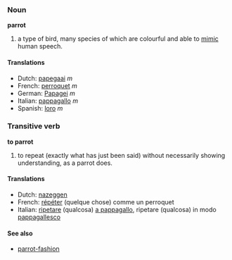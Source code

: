 ===Noun===
'''parrot'''

# a type of bird, many species of which are colourful and able to [[mimic]] human speech.

====Translations====
*Dutch: [[papegaai]] ''m''
*French: [[perroquet]] ''m''
*German: [[Papagei]] ''m''
*Italian: [[pappagallo]] ''m''
*Spanish: [[loro]] ''m''

===Transitive verb===
'''to parrot'''

# to repeat (exactly what has just been said) without necessarily showing understanding, as a parrot does.

====Translations====
*Dutch: [[nazeggen]]
*French: [[répéter]] (quelque chose) comme un perroquet
*Italian: [[ripetare]] (qualcosa) [[a pappagallo]], ripetare (qualcosa) in modo [[pappagallesco]]

====See also====
*[[parrot-fashion]]